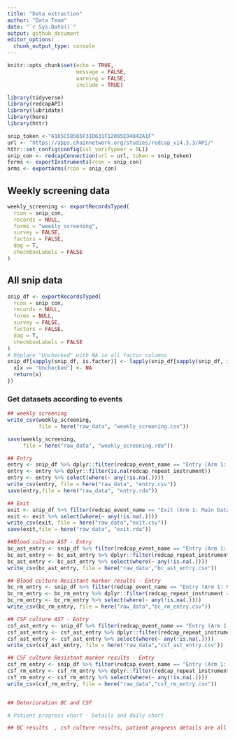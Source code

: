 ```yaml
---
title: "Data extraction"
author: "Data Team"
date: "`r Sys.Date()`"
output: github_document
editor_options:
  chunk_output_type: console
---
```


```r
knitr::opts_chunk$set(echo = TRUE,
                      message = FALSE,
                      warning = FALSE,
                      include = TRUE)
```

```r
library(tidyverse)
library(redcapAPI)
library(lubridate)
library(here)
library(httr)

```

```r
snip_token <-"6185C58565F31D631F12085E94042A1F"
url <- "https://apps.chainnetwork.org/studies/redcap_v14.3.3/API/"
httr::set_config(config(ssl_verifypeer = 0L))
snip_con <- redcapConnection(url = url, token = snip_token)
forms <- exportInstruments(rcon = snip_con)
arms <- exportArms(rcon = snip_con)
```
## Weekly screening data
```r
weekly_screening <- exportRecordsTyped(
  rcon = snip_con,
  records = NULL,
  forms = "weekly_screening",
  survey = FALSE, 
  factors = FALSE,
  dag = T,
  checkboxLabels = FALSE
)
```
## All snip data
```r
snip_df <- exportRecordsTyped(
  rcon = snip_con,
  records = NULL,
  forms = NULL,
  survey = FALSE, 
  factors = FALSE,
  dag = T,
  checkboxLabels = FALSE
)
# Replace "Unchecked" with NA in all factor columns
snip_df[sapply(snip_df, is.factor)] <- lapply(snip_df[sapply(snip_df, is.factor)], function(x) {
  x[x == "Unchecked"] <- NA
  return(x)
})
```
### Get datasets according to events 
```r
## weekly screening
write_csv(weekly_screening, 
          file = here("raw_data", "weekly_screening.csv"))

save(weekly_screening,
     file = here("raw_data", "weekly_screening.rda"))

## Entry
entry <- snip_df %>% dplyr::filter(redcap_event_name == "Entry (Arm 1: Main Database)") 
entry <- entry %>% dplyr::filter(is.na(redcap_repeat_instrument))
entry <- entry %>% select(where(~ any(!is.na(.))))
write_csv(entry, file = here("raw_data", "entry.csv"))
save(entry,file = here("raw_data", "entry.rda"))

## Exit 
exit <- snip_df %>% filter(redcap_event_name == "Exit (Arm 1: Main Database)")
exit <- exit %>% select(where(~ any(!is.na(.))))
write_csv(exit, file = here("raw_data","exit.csv"))
save(exit,file = here("raw_data", "exit.rda"))

##Blood culture AST - Entry
bc_ast_entry <- snip_df %>% filter(redcap_event_name == "Entry (Arm 1: Main Database)") 
bc_ast_entry <- bc_ast_entry %>% dplyr::filter(redcap_repeat_instrument == "Blood Culture AST")
bc_ast_entry <- bc_ast_entry %>% select(where(~ any(!is.na(.))))
write_csv(bc_ast_entry, file = here("raw_data","bc_ast_entry.csv"))

## Blood culture Resistant marker results - Entry
bc_rm_entry <- snip_df %>% filter(redcap_event_name == "Entry (Arm 1: Main Database)") 
bc_rm_entry <- bc_rm_entry %>% dplyr::filter(redcap_repeat_instrument == "Blood Culture Resistant Markers Results")
bc_rm_entry <- bc_rm_entry %>% select(where(~ any(!is.na(.))))
write_csv(bc_rm_entry, file = here("raw_data","bc_rm_entry.csv"))

## CSF culture AST - Entry
csf_ast_entry <- snip_df %>% filter(redcap_event_name == "Entry (Arm 1: Main Database)") 
csf_ast_entry <- csf_ast_entry %>% dplyr::filter(redcap_repeat_instrument == "CSF culture AST")
csf_ast_entry <- csf_ast_entry %>% select(where(~ any(!is.na(.))))
write_csv(csf_ast_entry, file = here("raw_data","csf_ast_entry.csv"))

## CSF culture Resistant marker results - Entry
csf_rm_entry <- snip_df %>% filter(redcap_event_name == "Entry (Arm 1: Main Database)") 
csf_rm_entry <- csf_rm_entry %>% dplyr::filter(redcap_repeat_instrument == "CSF culture resistant markers results")
csf_rm_entry <- csf_rm_entry %>% select(where(~ any(!is.na(.))))
write_csv(csf_rm_entry, file = here("raw_data","csf_rm_entry.csv"))


## Deterioration BC and CSF

# Patient progress chart - Details and daily chart

## BC results  , csf culture results, patient progress details are all in enrty data
```



